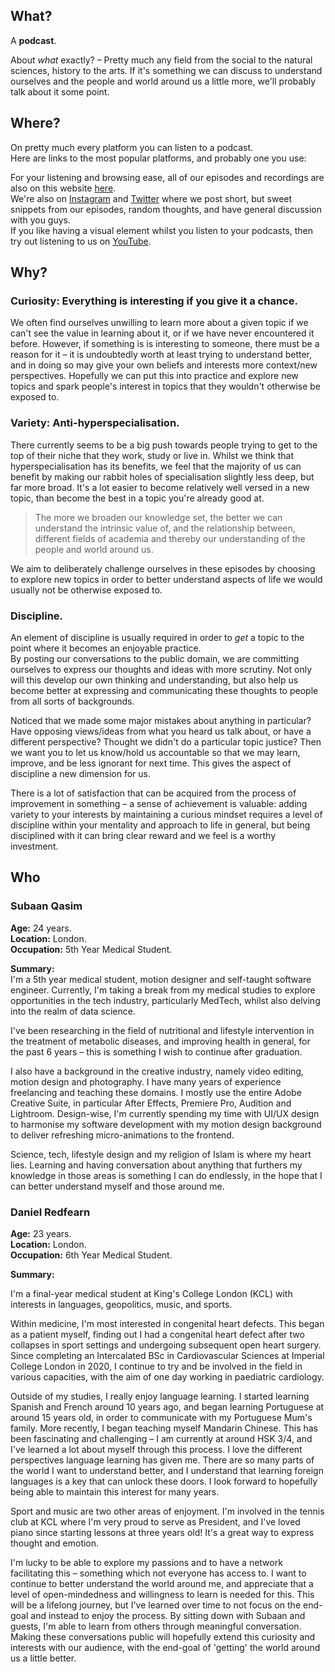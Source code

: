 ## What?

A **podcast**.

About _what_ exactly? – Pretty much any field from the social to the natural sciences, history to the arts. If it's something we can discuss to understand ourselves and the people and world around us a little more, we'll probably talk about it some point.

## Where?

On pretty much every platform you can listen to a podcast.  
Here are links to the most popular platforms, and probably one you use:

<PodcastLinksModal
  modalOpen={props.modalOpen}
  setModalOpen={props.setModalOpen}
/>

For your listening and browsing ease, all of our episodes and recordings are also on this website [here](https://gettingit.co.uk/episodes).  
We're also on [Instagram](https://instagram.com/gettingit_pod) and [Twitter](https://twitter.com/gettingit_pod) where we post short, but sweet snippets from our episodes, random thoughts, and have general discussion with you guys.  
If you like having a visual element whilst you listen to your podcasts, then try out listening to us on [YouTube](https://www.youtube.com/channel/UCCxSzkRM86gx8CJIUK0W7_w).

## Why?

### Curiosity: Everything is interesting if you give it a chance.

We often find ourselves unwilling to learn more about a given topic if we can't see the value in learning about it, or if we have never encountered it before. However, if something is is interesting to someone, there must be a reason for it – it is undoubtedly worth at least trying to understand better, and in doing so may give your own beliefs and interests more context/new perspectives. Hopefully we can put this into practice and explore new topics and spark people's interest in topics that they wouldn't otherwise be exposed to.

### Variety: Anti-hyperspecialisation.

There currently seems to be a big push towards people trying to get to the top of their niche that they work, study or live in. Whilst we think that hyperspecialisation has its benefits, we feel that the majority of us can benefit by making our rabbit holes of specialisation slightly less deep, but far more broad. It's a lot easier to become relatively well versed in a new topic, than become the best in a topic you're already good at.

> The more we broaden our knowledge set, the better we can understand the intrinsic value of, and the relationship between, different fields of academia and thereby our understanding of the people and world around us.

We aim to deliberately challenge ourselves in these episodes by choosing to explore new topics in order to better understand aspects of life we would usually not be otherwise exposed to.

### Discipline.

An element of discipline is usually required in order to _get_ a topic to the point where it becomes an enjoyable practice.  
By posting our conversations to the public domain, we are committing ourselves to express our thoughts and ideas with more scrutiny. Not only will this develop our own thinking and understanding, but also help us become better at expressing and communicating these thoughts to people from all sorts of backgrounds.

Noticed that we made some major mistakes about anything in particular? Have opposing views/ideas from what you heard us talk about, or have a different perspective? Thought we didn't do a particular topic justice? Then we want you to let us know/hold us accountable so that we may learn, improve, and be less ignorant for next time. This gives the aspect of discipline a new dimension for us.

There is a lot of satisfaction that can be acquired from the process of improvement in something – a sense of achievement is valuable: adding variety to your interests by maintaining a curious mindset requires a level of discipline within your mentality and approach to life in general, but being disciplined with it can bring clear reward and we feel is a worthy investment.

## Who

### Subaan Qasim

<HostCard hostData={props.subaanData} />

**Age:** 24 years.  
**Location:** London.  
**Occupation:** 5th Year Medical Student.

**Summary:**  
I'm a 5th year medical student, motion designer and self-taught software engineer. Currently, I'm taking a break from my medical studies to explore opportunities in the tech industry, particularly MedTech, whilst also delving into the realm of data science.

I've been researching in the field of nutritional and lifestyle intervention in the treatment of metabolic diseases, and improving health in general, for the past 6 years – this is something I wish to continue after graduation.

I also have a background in the creative industry, namely video editing, motion design and photography. I have many years of experience freelancing and teaching these domains. I mostly use the entire Adobe Creative Suite, in particular After Effects, Premiere Pro, Audition and Lightroom. Design-wise, I'm currently spending my time with UI/UX design to harmonise my software development with my motion design background to deliver refreshing micro-animations to the frontend.

Science, tech, lifestyle design and my religion of Islam is where my heart lies. Learning and having conversation about anything that furthers my knowledge in those areas is something I can do endlessly, in the hope that I can better understand myself and those around me.

### Daniel Redfearn

<HostCard hostData={props.danData} />

**Age:** 23 years.  
**Location:** London.  
**Occupation:** 6th Year Medical Student.

**Summary:**

I'm a final-year medical student at King's College London (KCL) with interests in languages, geopolitics, music, and sports.

Within medicine, I'm most interested in congenital heart defects. This began as a patient myself, finding out I had a congenital heart defect after two collapses in sport settings and undergoing subsequent open heart surgery. Since completing an Intercalated BSc in Cardiovascular Sciences at Imperial College London in 2020, I continue to try and be involved in the field in various capacities, with the aim of one day working in paediatric cardiology.

Outside of my studies, I really enjoy language learning. I started learning Spanish and French around 10 years ago, and began learning Portuguese at around 15 years old, in order to communicate with my Portuguese Mum's family. More recently, I began teaching myself Mandarin Chinese. This has been fascinating and challenging – I am currently at around HSK 3/4, and I've learned a lot about myself through this process. I love the different perspectives language learning has given me. There are so many parts of the world I want to understand better, and I understand that learning foreign languages is a key that can unlock these doors. I look forward to hopefully being able to maintain this interest for many years.

Sport and music are two other areas of enjoyment. I'm involved in the tennis club at KCL where I'm very proud to serve as President, and I've loved piano since starting lessons at three years old! It's a great way to express thought and emotion.

I'm lucky to be able to explore my passions and to have a network facilitating this – something which not everyone has access to. I want to continue to better understand the world around me, and appreciate that a level of open-mindedness and willingness to learn is needed for this. This will be a lifelong journey, but I've learned over time to not focus on the end-goal and instead to enjoy the process. By sitting down with Subaan and guests, I'm able to learn from others through meaningful conversation. Making these conversations public will hopefully extend this curiosity and interests with our audience, with the end-goal of 'getting' the world around us a little better.
